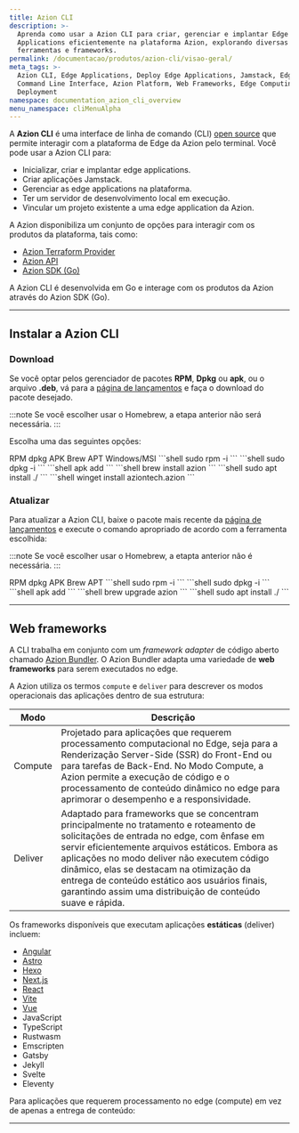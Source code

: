 ```yaml
---
title: Azion CLI
description: >-
  Aprenda como usar a Azion CLI para criar, gerenciar e implantar Edge
  Applications eficientemente na plataforma Azion, explorando diversas
  ferramentas e frameworks.
permalink: /documentacao/produtos/azion-cli/visao-geral/
meta_tags: >-
  Azion CLI, Edge Applications, Deploy Edge Applications, Jamstack, Edge SDK,
  Command Line Interface, Azion Platform, Web Frameworks, Edge Computing, Edge
  Deployment
namespace: documentation_azion_cli_overview
menu_namespace: cliMenuAlpha
---
```



A **Azion CLI** é uma interface de linha de comando (CLI) [open source](https://github.com/aziontech/azion-CLI/) que permite interagir com a plataforma de Edge da Azion pelo terminal. Você pode usar a Azion CLI para:

- Inicializar, criar e implantar edge applications.
- Criar aplicações Jamstack.
- Gerenciar as edge applications na plataforma.
- Ter um servidor de desenvolvimento local em execução.
- Vincular um projeto existente a uma edge application da Azion.

A Azion disponibiliza um conjunto de opções para interagir com os produtos da plataforma, tais como:

- [Azion Terraform Provider](/pt-br/documentacao/produtos/terraform-provider/)
- [Azion API](https://api.azion.com/)
- [Azion SDK (Go)](/pt-br/documentacao/devtools/sdk/go/)

A Azion CLI é desenvolvida em Go e interage com os produtos da Azion através do Azion SDK (Go).

---

## Instalar a Azion CLI

### Download

Se você optar pelos gerenciador de pacotes **RPM**, **Dpkg** ou **apk**, ou o arquivo **.deb**, vá para a [página de lançamentos](https://github.com/aziontech/azion-cli/releases) e faça o download do pacote desejado.

:::note 
Se você escolher usar o Homebrew, a etapa anterior não será necessária.
:::

Escolha uma das seguintes opções:


<Tabs client:visible sharedStore="package-managers">
<Fragment slot="tab.rpm">RPM</Fragment>
<Fragment slot="tab.dpkg">dpkg</Fragment>
<Fragment slot="tab.apk">APK</Fragment>
<Fragment slot="tab.brew">Brew</Fragment>
<Fragment slot="tab.deb">APT</Fragment>
<Fragment slot="tab.win">Windows/MSI</Fragment>


<Fragment slot="panel.rpm">
<slot name="rpm" />
```shell
sudo rpm -i <arquivo_baixado>
```
</Fragment>
<Fragment slot="panel.dpkg">
<slot name="dpkg" />
```shell
sudo dpkg -i <arquivo_baixado>
```
</Fragment>
<Fragment slot="panel.apk">
<slot name="apk" />
```shell
apk add <arquivo_baixado>
```
</Fragment>
<Fragment slot="panel.brew">
<slot name="brew" />
```shell
brew install azion
```
</Fragment>

<Fragment slot="panel.deb">
<slot name="deb" />
```shell
sudo apt install  ./<filepath_arquivo>
```
</Fragment>
<Fragment slot="panel.win">
<slot name="win" />
```shell
winget install aziontech.azion
```
</Fragment>
</Tabs>

### Atualizar

Para atualizar a Azion CLI, baixe o pacote mais recente da [página de lançamentos](https://github.com/aziontech/azion-cli/releases) e execute o comando apropriado de acordo com a ferramenta escolhida:

:::note 
Se você escolher usar o Homebrew, a etapta anterior não é necessária.
:::

<Tabs client:visible sharedStore="package-managers">
<Fragment slot="tab.rpm">RPM</Fragment>
<Fragment slot="tab.dpkg">dpkg</Fragment>
<Fragment slot="tab.apk">APK</Fragment>
<Fragment slot="tab.brew">Brew</Fragment>
<Fragment slot="tab.deb">APT</Fragment>


<Fragment slot="panel.rpm">
<slot name="rpm" />
```shell
sudo rpm -i <downloaded_file>
```
</Fragment><Fragment slot="panel.dpkg">
<slot name="dpkg" />
```shell
sudo dpkg -i <downloaded_file>
```
</Fragment><Fragment slot="panel.apk">
<slot name="apk" />
```shell
apk add <downloaded_file>
```
</Fragment>
<Fragment slot="panel.brew">
<slot name="brew" />
```shell
brew upgrade azion
```
</Fragment>
<Fragment slot="panel.deb">
<slot name="deb" />
```shell
sudo apt install  ./<download_file_path>
```
</Fragment>
</Tabs>

---

## Web frameworks

A CLI trabalha em conjunto com um *framework adapter* de código aberto chamado [Azion Bundler](https://github.com/aziontech/bundler). O Azion Bundler adapta uma variedade de **web frameworks** para serem executados no edge.

A Azion utiliza os termos `compute` e `deliver` para descrever os modos operacionais das aplicações dentro de sua estrutura:

| Modo    | Descrição |
| ------- | --------- |
| Compute | Projetado para aplicações que requerem processamento computacional no Edge, seja para a Renderização Server-Side (SSR) do Front-End ou para tarefas de Back-End. No Modo Compute, a Azion permite a execução de código e o processamento de conteúdo dinâmico no edge para aprimorar o desempenho e a responsividade. |
| Deliver | Adaptado para frameworks que se concentram principalmente no tratamento e roteamento de solicitações de entrada no edge, com ênfase em servir eficientemente arquivos estáticos. Embora as aplicações no modo deliver não executem código dinâmico, elas se destacam na otimização da entrega de conteúdo estático aos usuários finais, garantindo assim uma distribuição de conteúdo suave e rápida. |

Os frameworks disponíveis que executam aplicações **estáticas** (deliver) incluem:

- [Angular](/pt-br/documentacao/produtos/cli/frameworks/angular/)
- [Astro](/pt-br/documentacao/produtos/cli/frameworks/astro/)
- [Hexo](/pt-br/documentacao/produtos/cli/frameworks/hexo/)
- [Next.js](/pt-br/documentacao/produtos/cli/frameworks/next/)
- [React](/pt-br/documentacao/produtos/cli/frameworks/react/)
- [Vite](/pt-br/documentacao/produtos/cli/frameworks/vite/)
- [Vue](/pt-br/documentacao/produtos/cli/frameworks/vue/)
- JavaScript
- TypeScript
- Rustwasm
- Emscripten
- Gatsby
- Jekyll
- Svelte
- Eleventy

Para aplicações que requerem processamento no edge (compute) em vez de apenas a entrega de conteúdo:

<LinkButton link="/pt-br/documentacao/runtime-api/frameworks-suportados/nextjs/" label="compatibilidade entre a Azion e o Next.js" severity="secondary" target="_blank" />
<LinkButton link="/pt-br/documentacao/produtos/devtools/azion-edge-runtime/compatibilidade-frameworks/" label="saiba mais sobre os Web frameworks suportados" severity="secondary" target="_blank" />
<LinkButton link="/pt-br/documentacao/produtos/devtools/azion-edge-runtime/compatibilidade/node/" label="saiba mais sobre o suporte ao Node.js" severity="secondary" target="_blank" />
<LinkButton link="/pt-br/documentacao/produtos/edge-application/edge-functions/runtime-apis/javascript/" label="saiba mais sobre as Web APIs suportadas" severity="secondary" target="blank" />

---

